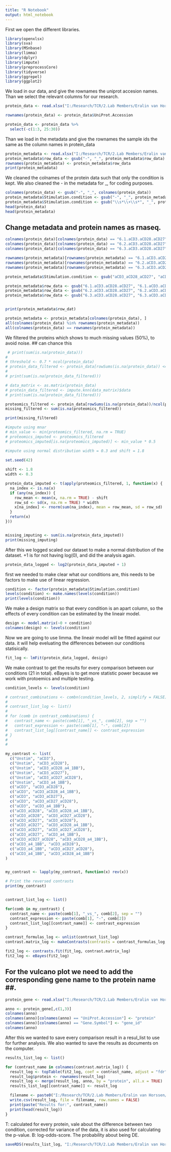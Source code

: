 ```yaml
---
title: "R Notebook"
output: html_notebook
---
```


First we open the different libraries.

```r
library(openxlsx)
library(sva)
library(MSnbase)
library(limma)
library(dplyr)
library(impute)
library(preprocessCore)
library(tidyverse)
library(ggrepel)
library(ggplot2)
```

We load in our data, and give the rownames the uniprot accesion names. Than we select the relevant columns for our research.

```r
protein_data <- read.xlsx("I:/Research/TCR/2.Lab Members/Eralin van Horssen/co_stim_project/2.unbiased_proteomics/data/P1491 - Scaled Abundances (simplified).xlsx", sheet = 1)

rownames(protein_data) <- protein_data$UniProt.Accession

protein_data <- protein_data %>%
  select(-c(1:3, 25:30))

```

Than we load in the metadata and give the rownames the sample ids the same as the column names in protein_data

```r
protein_metadata <- read.xlsx("I:/Research/TCR/2.Lab Members/Eralin van Horssen/co_stim_project/2.unbiased_proteomics/data/metadata2.xlsx", sheet = 1)
protein_metadata$row_data <- gsub("-", "_", protein_metadata$row_data)
rownames(protein_metadata) <- protein_metadata$row_data
print(protein_metadata)
```

We cleaned the colnames of the protein data such that only the condition is kept. We also cleaned the - in the metadata for _, for coding purposes.

```r

colnames(protein_data) <- gsub("-", "_", colnames(protein_data))
protein_metadata$Stimulation.condition <- gsub("-", "_", protein_metadata$Stimulation.condition)
protein_metadata$Stimulation.condition <- gsub("\\s*\\+\\s*", "_", protein_metadata$Stimulation.condition)
head(protein_data)
head(protein_metadata)
```
## Change metadata and protein names as rnaseq. 

```r
colnames(protein_data)[colnames(protein_data) == "6.1.aCD3.aCD28.aCD27"] <- "6.1.aCD3.aCD27.aCD28"
colnames(protein_data)[colnames(protein_data) == "6.2.aCD3.aCD28.aCD27"] <- "6.2.aCD3.aCD27.aCD28"
colnames(protein_data)[colnames(protein_data) == "6.3.aCD3.aCD28.aCD27"] <- "6.3.aCD3.aCD27.aCD28"

rownames(protein_metadata)[rownames(protein_metadata) == "6.1.aCD3.aCD28.aCD27"] <- "6.1.aCD3.aCD27.aCD28"
rownames(protein_metadata)[rownames(protein_metadata) == "6.2.aCD3.aCD28.aCD27"] <- "6.2.aCD3.aCD27.aCD28"
rownames(protein_metadata)[rownames(protein_metadata) == "6.3.aCD3.aCD28.aCD27"] <- "6.3.aCD3.aCD27.aCD28"

protein_metadata$Stimulation.condition <- gsub("aCD3_aCD28_aCD27", "aCD3_aCD27_aCD28", protein_metadata$Stimulation.condition)

protein_metadata$row_data <- gsub("6.1.aCD3.aCD28.aCD27", "6.1.aCD3.aCD27.aCD28", protein_metadata$row_data)
protein_metadata$row_data <- gsub("6.2.aCD3.aCD28.aCD27", "6.2.aCD3.aCD27.aCD28", protein_metadata$row_data)
protein_metadata$row_data <- gsub("6.3.aCD3.aCD28.aCD27", "6.3.aCD3.aCD27.aCD28", protein_metadata$row_data)


print(protein_metadata$row_dat)


```

```r
protein_metadata <- protein_metadata[colnames(protein_data), ]
all(colnames(protein_data) %in% rownames(protein_metadata))
all(colnames(protein_data) == rownames(protein_metadata))
```

We filtered the proteins which shows to much missing values (50%), to avoid noise. ## can chance this 

```r
 # print(sum(is.na(protein_data)))
# 
# threshold <- 0.7 * ncol(protein_data)
# protein_data_filtered <- protein_data[rowSums(is.na(protein_data)) <= (ncol(protein_data) - threshold), ]
# 
# print(sum(is.na(protein_data_filtered)))

# data_matrix <- as.matrix(protein_data)
# protein_data_filtered <- impute.knn(data_matrix)$data
# print(sum(is.na(protein_data_filtered)))

proteomics_filtered <- protein_data[rowSums(is.na(protein_data))/ncol(protein_data) <= 0.5,]
missing_filtered <- sum(is.na(proteomics_filtered))

print(missing_filtered)

#impute using mnar 
# min_value <- min(proteomics_filtered, na.rm = TRUE)
# proteomics_imputed <- proteomics_filtered
# proteomics_imputed[is.na(proteomics_imputed)] <- min_value * 0.5

#impute using normal distribution width = 0.3 and shift = 1.8

set.seed(42)
  
shift <- 1.8
width <- 0.3

protein_data_imputed <- t(apply(proteomics_filtered, 1, function(x) {
  na_index <- is.na(x)
  if (any(na_index)) {
    row_mean <- mean(x, na.rm = TRUE) - shift
    row_sd <- sd(x, na.rm = TRUE) * width
    x[na_index] <- rnorm(sum(na_index), mean = row_mean, sd = row_sd)
  }
  return(x)
}))


missing_imputing <- sum(is.na(protein_data_imputed))
print(missing_imputing)
```


After this we logged scaled our dataset to make a normal distribution of the dataset. +1 is for not having log(0), and did the analysis again.

```r
protein_data_logged <- log2(protein_data_imputed + 1)
```


first we needed to make clear what our conditions are, this needs to be factors to make use of linear regression.

```r
condition <- factor(protein_metadata$Stimulation.condition)
levels(condition) <- make.names(levels(condition))
print(levels(condition))
```

We make a design matrix so that every condition is an apart column, so the effects of every condition can be estimated by the lineair model.

```r
design <- model.matrix(~0 + condition)
colnames(design) <- levels(condition)
```

Now we are going to use limma. the lineair model will be fitted against our data. it will help eveluating the differences between our conditions statisically.

```r
fit_log <- lmFit(protein_data_logged, design)
```

We make contrast to get the results for every comparison between our conditions (21 in total). eBayes is to get more statistic power because we work with protoemics and multiple testing.

```r
condition_levels <- levels(condition)

# contrast_combinations <- combn(condition_levels, 2, simplify = FALSE)
# 
# contrast_list_log <- list()
# 
# for (comb in contrast_combinations) {
#   contrast_name <- paste(comb[1], "_vs_", comb[2], sep = "")
#   contrast_expression <- paste(comb[1], "-", comb[2])
#   contrast_list_log[[contrast_name]] <- contrast_expression
# }
# 
# 

my_contrast <- list(
  c("Unstim", "aCD3"),
  c("Unstim", "aCD3_aCD28"),
  c("Unstim", "aCD3_aCD28_a4_1BB"),
  c("Unstim", "aCD3_aCD27"),
  c("Unstim", "aCD3_aCD27_aCD28"),
  c("Unstim", "aCD3_a4_1BB"),
  c("aCD3", "aCD3_aCD28"),
  c("aCD3", "aCD3_aCD28_a4_1BB"),
  c("aCD3", "aCD3_aCD27"),
  c("aCD3", "aCD3_aCD27_aCD28"),
  c("aCD3", "aCD3_a4_1BB"),
  c("aCD3_aCD28", "aCD3_aCD28_a4_1BB"),
  c("aCD3_aCD28", "aCD3_aCD27_aCD28"),
  c("aCD3_aCD27", "aCD3_aCD28"),
  c("aCD3_aCD27", "aCD3_aCD28_a4_1BB"),
  c("aCD3_aCD27", "aCD3_aCD27_aCD28"),
  c("aCD3_aCD27", "aCD3_a4_1BB"),
  c("aCD3_aCD27_aCD28", "aCD3_aCD28_a4_1BB"),
  c("aCD3_a4_1BB", "aCD3_aCD28"),
  c("aCD3_a4_1BB", "aCD3_aCD27_aCD28"),
  c("aCD3_a4_1BB", "aCD3_aCD28_a4_1BB")
)


my_contrast <- lapply(my_contrast, function(x) rev(x))

# Print the reversed contrasts
print(my_contrast)


contrast_list_log <- list()

for(comb in my_contrast) {
  contrast_name <- paste(comb[1], "_vs_", comb[2], sep = "")
  contrast_expression <- paste(comb[1], "-", comb[2])
  contrast_list_log[[contrast_name]] <- contrast_expression
}

contrast_formulas_log <- unlist(contrast_list_log)
contrast.matrix_log <- makeContrasts(contrasts = contrast_formulas_log, levels = design)

fit2_log <- contrasts.fit(fit_log, contrast.matrix_log)
fit2_log <- eBayes(fit2_log)
```


## For the vulcano plot we need to add the corresponding gene name to the protein name ##. 

```r
protein_gene <- read.xlsx("I:/Research/TCR/2.Lab Members/Eralin van Horssen/co_stim_project/2.unbiased_proteomics/data/P1491 - Scaled Abundances (simplified).xlsx", sheet = 1)

anno <- protein_gene[,c(1,3)]
colnames(anno)
colnames(anno)[colnames(anno) == "UniProt.Accession"] <- "protein"
colnames(anno)[colnames(anno) == "Gene.Symbol"] <- "gene_id"
colnames(anno)
```


After this we wanted to save every comparison result in a resul_list to use for further analysis. We also wanted to save the results as documents on the computer.


```r
results_list_log <- list()

for (contrast_name in colnames(contrast.matrix_log)) {
  result_log <- topTable(fit2_log, coef = contrast_name, adjust = "fdr", number = Inf)
  result_log$protein <- rownames(result_log)
  result_log <- merge(result_log, anno, by = "protein", all.x = TRUE)
  results_list_log[[contrast_name]] <- result_log

  filename <- paste0("I:/Research/TCR/2.Lab Members/Eralin van Horssen/co_stim_project/2.unbiased_proteomics/results/results_limma_inverse/", contrast_name, "_results.csv")
  write.csv(result_log, file = filename, row.names = FALSE)
  print(paste("Results for:", contrast_name))
  print(head(result_log))
}
```

T: calculated for every protein, vale about the difference between two condition, corrected for variance of the data, it is also used for calculating the p-value. B: log-odds-score. The probability about being DE.


```r
saveRDS(results_list_log, "I:/Research/TCR/2.Lab Members/Eralin van Horssen/co_stim_project/figures/R/data/result_list_log_prot.rds")

```

